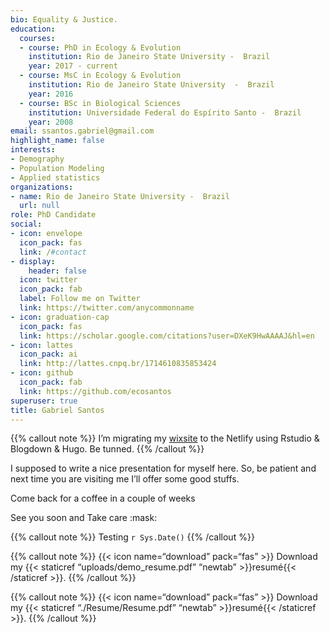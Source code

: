 ```yaml
---
bio: Equality & Justice.
education:
  courses:
  - course: PhD in Ecology & Evolution
    institution: Rio de Janeiro State University -  Brazil
    year: 2017 - current
  - course: MsC in Ecology & Evolution
    institution: Rio de Janeiro State University  -  Brazil
    year: 2016
  - course: BSc in Biological Sciences
    institution: Universidade Federal do Espírito Santo -  Brazil
    year: 2008
email: ssantos.gabriel@gmail.com
highlight_name: false
interests:
- Demography
- Population Modeling
- Applied statistics
organizations:
- name: Rio de Janeiro State University -  Brazil
  url: null
role: PhD Candidate
social:
- icon: envelope
  icon_pack: fas
  link: /#contact
- display:
    header: false
  icon: twitter
  icon_pack: fab
  label: Follow me on Twitter
  link: https://twitter.com/anycommonname
- icon: graduation-cap
  icon_pack: fas
  link: https://scholar.google.com/citations?user=DXeK9HwAAAAJ&hl=en
- icon: lattes
  icon_pack: ai
  link: http://lattes.cnpq.br/1714610835853424
- icon: github
  icon_pack: fab
  link: https://github.com/ecosantos
superuser: true
title: Gabriel Santos
---
```


{{% callout note %}}
I'm migrating my [wixsite](https://gabeco.wixsite.com/home) to the Netlify using Rstudio & Blogdown & Hugo. Be tunned. 
{{% /callout %}}


I supposed to write a nice presentation for myself here. So, be patient and next time you are visiting me I'll offer some good stuffs. 

Come back for a coffee in a couple of weeks <i class="fas fa-coffee"></i>

See you soon and Take care :mask:


{{% callout note %}}
Testing `r Sys.Date()`
{{% /callout %}}

{{% callout note %}}
{{< icon name="download" pack="fas" >}} Download my {{< staticref "uploads/demo_resume.pdf" "newtab" >}}resumé{{< /staticref >}}.
{{% /callout %}}


{{% callout note %}}
{{< icon name="download" pack="fas" >}} Download my {{< staticref "./Resume/Resume.pdf" "newtab" >}}resumé{{< /staticref >}}.
{{% /callout %}}
